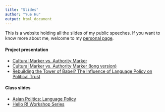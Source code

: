 ```yaml
---
title: "Slides"
author: "Yue Hu"
output: html_document
---
```


This is a website holding all the slides of my public speeches. If you want to know more about me, welcome to my [personal page](https://sammo3182.github.io).

#### Project presentation

* <a href="/slides_gh/slides/jobtalk/authorityMarker.html"> Cultural Marker vs. Authority Marker</a> 
* <a href="/slides_gh/slides/guestLecture/authorityMarker_long.html"> Cultural Marker vs. Authority Marker (long version)</a> 
* <a href="/slides_gh/slides/conference/2018-MPSA/proficiencyTrust.html">Rebuilding the Tower of Babel? The Influence of Language Policy on Political Trust</a>

#### Class slides

* <a href="/slides_gh/slides/teachingDemo/languagePolicy.html">Asian Politics: Language Policy</a>
* [Hello R! Workshop Series](slides_gh/slides/rWorkshop/)

